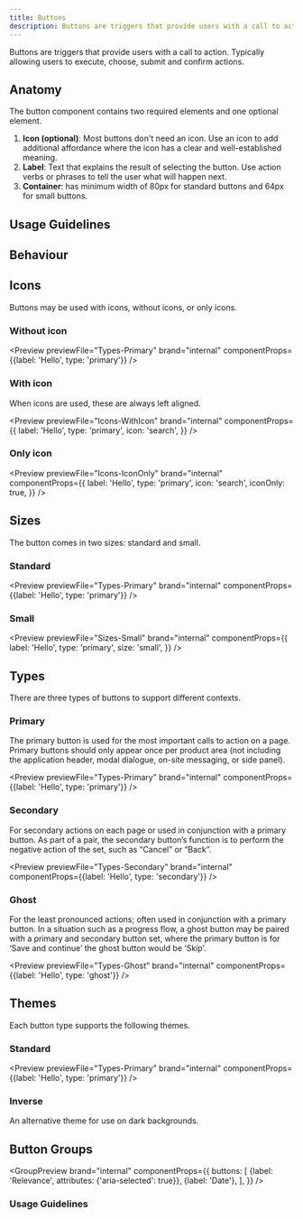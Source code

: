 ```yaml
---
title: Buttons
description: Buttons are triggers that provide users with a call to action. Typically allowing users to execute, choose, submit and confirm actions.
---
```



Buttons are triggers that provide users with a call to action. Typically allowing users to execute, choose, submit and confirm actions.

## Anatomy

The button component contains two required elements and one optional element.

<ButtonAnatomy />

1. <strong>Icon (optional)</strong>: Most buttons don't need an icon. Use an
   icon to add additional affordance where the icon has a clear and
   well-established meaning.
1. <strong>Label</strong>: Text that explains the result of selecting the
   button. Use action verbs or phrases to tell the user what will happen next.
1. <strong>Container</strong>: has minimum width of 80px for standard buttons
   and 64px for small buttons.

## Usage Guidelines

<ButtonGuidelines />

## Behaviour

<ButtonBehaviour />

## Icons

Buttons may be used with icons, without icons, or only icons.

### Without icon

<Preview
	previewFile="Types-Primary"
	brand="internal"
	componentProps={{label: 'Hello', type: 'primary'}}
/>

### With icon

When icons are used, these are always left aligned.

<Preview
	previewFile="Icons-WithIcon"
	brand="internal"
	componentProps={{
		label: 'Hello',
		type: 'primary',
		icon: 'search',
	}}
/>

### Only icon

<Preview
	previewFile="Icons-IconOnly"
	brand="internal"
	componentProps={{
		label: 'Hello',
		type: 'primary',
		icon: 'search',
		iconOnly: true,
	}}
/>

## Sizes

The button comes in two sizes: standard and small.

### Standard

<Preview
	previewFile="Types-Primary"
	brand="internal"
	componentProps={{label: 'Hello', type: 'primary'}}
/>

### Small

<Preview
	previewFile="Sizes-Small"
	brand="internal"
	componentProps={{
		label: 'Hello',
		type: 'primary',
		size: 'small',
	}}
/>

## Types

There are three types of buttons to support different contexts.

### Primary

The primary button is used for the most important calls to action on a page. Primary buttons should only appear once per product area (not including the application header, modal dialogue, on-site messaging, or side panel).

<Preview
	previewFile="Types-Primary"
	brand="internal"
	componentProps={{label: 'Hello', type: 'primary'}}
/>

### Secondary

For secondary actions on each page or used in conjunction with a primary button. As part of a pair, the secondary button’s function is to perform the negative action of the set, such as “Cancel” or “Back”.

<Preview
	previewFile="Types-Secondary"
	brand="internal"
	componentProps={{label: 'Hello', type: 'secondary'}}
/>

### Ghost

For the least pronounced actions; often used in conjunction with a primary button. In a situation such as a progress flow, a ghost button may be paired with a primary and secondary button set, where the primary button is for ‘Save and continue’ the ghost button would be ‘Skip’.

<Preview
	previewFile="Types-Ghost"
	brand="internal"
	componentProps={{label: 'Hello', type: 'ghost'}}
/>

## Themes

Each button type supports the following themes.

### Standard

<Preview
	previewFile="Types-Primary"
	brand="internal"
	componentProps={{label: 'Hello', type: 'primary'}}
/>

### Inverse

An alternative theme for use on dark backgrounds.

<div data-o3-theme="inverse">
	<Preview
		previewFile="Themes-Inverse"
		brand="internal"
		componentProps={{label: 'Hello', type: 'primary', theme: 'inverse'}}
	/>
</div>

## Button Groups

<ButtonGroupIntro />

<GroupPreview
	brand="internal"
	componentProps={{
		buttons: [
			{label: 'Relevance', attributes: {'aria-selected': true}},
			{label: 'Date'},
		],
	}}
/>

### Usage Guidelines

<ButtonGroupGuidelines />
